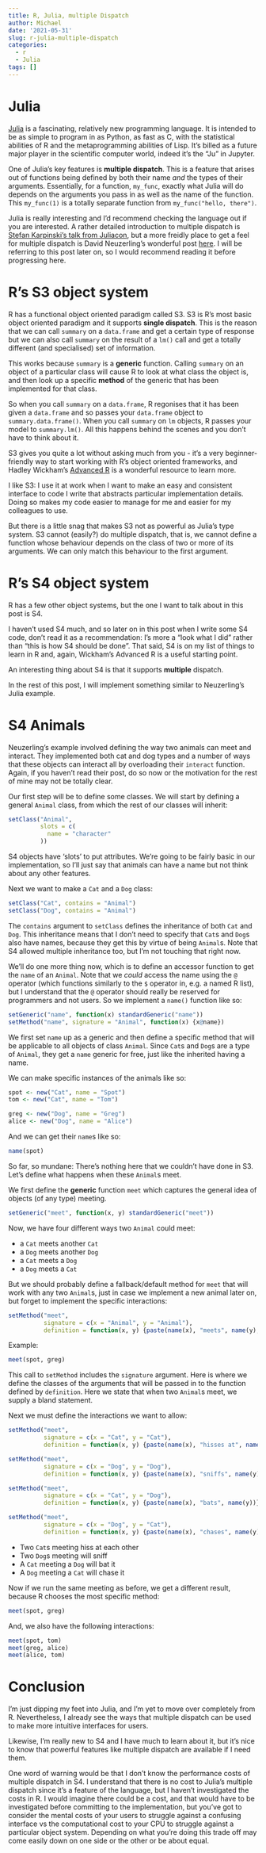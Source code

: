 ```yaml
---
title: R, Julia, multiple Dispatch
author: Michael
date: '2021-05-31'
slug: r-julia-multiple-dispatch
categories:
  - r
  - Julia
tags: []
---
```


# Julia

[Julia](https://julialang.org/) is a fascinating, relatively new programming language.
It is intended to be as simple to program in as Python, as fast as C, with the statistical abilities of R and the metaprogramming abilities of Lisp.
It's billed as a future major player in the scientific computer world, indeed it's the "Ju" in Jupyter.

One of Julia's key features is **multiple dispatch**. 
This is a feature that arises out of functions being defined by both their name *and* the types of their arguments.
Essentially, for a function, `my_func`, exactly what Julia will do depends on the arguments you pass in as well as the name of the function.
This `my_func(1)` is a totally separate function from `my_func("hello, there")`.

Julia is really interesting and I'd recommend checking the language out if you are interested.
A rather detailed introduction to multiple dispatch is [Stefan Karpinski's talk from Juliacon](https://www.youtube.com/watch?v=kc9HwsxE1OY&t=1699s),
but a more freidly place to get a feel for multiple dispatch is David Neuzerling's wonderful post [here](https://mdneuzerling.com/post/first-impressions-of-julia-from-an-r-user/).
I will be referring to this post later on, so I would recommend reading it before progressing here.


# R's S3 object system

R has a functional object oriented paradigm called S3.
S3 is R's most basic object oriented paradigm and it supports **single dispatch**.
This is the reason that we can call `summary` on a `data.frame` and get a certain type of response but we can also call `summary` on the result of a `lm()` call and get a totally different (and specialised) set of information.

This works because `summary` is a **generic** function.
Calling `summary` on an object of a particular class will cause R to look at what class the object is, and then look up a specific **method** of the generic that has been implemented for that class.

So when you call `summary` on a `data.frame`, R regonises that it has been given a `data.frame` and so passes your `data.frame` object to `summary.data.frame()`. 
When you call `summary` on `lm` objects, R passes your model to `summary.lm()`.
All this happens behind the scenes and you don't have to think about it.

S3 gives you quite a lot without asking much from you - it's a very beginner-friendly way to start working with R's object oriented frameworks, and Hadley Wickham's [Advanced R](https://adv-r.hadley.nz/s3.html) is a wonderful resource to learn more.

I like S3: I use it at work when I want to make an easy and consistent interface to code I write that abstracts particular implementation details.
Doing so makes my code easier to manage for me and easier for my colleagues to use.

But there is a little snag that makes S3 not as powerful as Julia's type system.
S3 cannot (easily?) do multiple dispatch, that is, we cannot define a function whose behaviour depends on the class of two or more of its arguments.
We can only match this behaviour to the first argument.

# R's S4 object system

R has a few other object systems, but the one I want to talk about in this post is S4.

I haven't used S4 much, and so later on in this post when I write some S4 code, don't read it as a recommendation:
I's more a "look what I did" rather than "this is how S4 should be done".
That said, S4 is on my list of things to learn in R and, again, Wickham's Advanced R is a useful starting point.

An interesting thing about S4 is that it supports **multiple** dispatch.

In the rest of this post, I will implement something similar to Neuzerling's Julia example.

# S4 Animals 

Neuzerling's example involved defining the way two animals can meet and interact.
They implemented both cat and dog types and a number of ways that these objects can interact all by overloading their `interact` function.
Again, if you haven't read their post, do so now or the motivation for the rest of mine may not be totally clear.

Our first step will be to define some classes.
We will start by defining a general `Animal` class, from which the rest of our classes will inherit:

```r
setClass("Animal",
         slots = c(
           name = "character"
         ))
```

S4 objects have 'slots' to put attributes.
We're going to be fairly basic in our implementation, so I'll just say that animals can have a name but not think about any other features.

Next we want to make a `Cat` and a `Dog` class:

```r
setClass("Cat", contains = "Animal")
setClass("Dog", contains = "Animal")
```

The `contains` argument to `setClass` defines the inheritance of both `Cat` and `Dog`.
This inheritance means that I don't need to specify that `Cat`s and `Dog`s also have names, because they get this by virtue of being `Animal`s.
Note that S4 allowed multiple inheritance too, but I'm not touching that right now.

We'll do one more thing now, which is to define an accessor function to get the `name` of an `Animal`.
Note that we *could* access the name using the `@` operator (which functions similarly to the `$` operator in, e.g. a named R list), but I understand that the `@` operator should really be reserved for programmers and not users.
So we implement a `name()` function like so:

```r
setGeneric("name", function(x) standardGeneric("name"))
setMethod("name", signature = "Animal", function(x) {x@name})
```

We first set `name` up as a generic and then define a specific method that will be applicable to all objects of class `Animal`.
Since `Cat`s and `Dog`s are a type of `Animal`, they get a `name` generic for free, just like the inherited having a name.

We can make specific instances of the animals like so:

```r
spot <- new("Cat", name = "Spot")
tom <- new("Cat", name = "Tom")

greg <- new("Dog", name = "Greg")
alice <- new("Dog", name = "Alice")
```

And we can get their `name`s like so:

```r
name(spot)
```

So far, so mundane: There's nothing here that we couldn't have done in S3.
Let's define what happens when these `Animal`s meet.

We first define the **generic** function `meet` which captures the general idea of objects (of any type) meeting.

```r
setGeneric("meet", function(x, y) standardGeneric("meet"))
```

Now, we have four different ways two `Animal` could meet:

- a `Cat` meets another `Cat`
- a `Dog` meets another `Dog`
- a `Cat` meets a `Dog`
- a `Dog` meets a `Cat`

But we should probably define a fallback/default method for `meet` that will work with any two `Animal`s, just in case we implement a new animal later on, but forget to implement the specific interactions:

```r
setMethod("meet",
          signature = c(x = "Animal", y = "Animal"),
          definition = function(x, y) {paste(name(x), "meets", name(y), sep = " ")})
```

Example:

```r
meet(spot, greg)
```

This call to `setMethod` includes the `signature` argument.
Here is where we define the classes of the arguments that will be passed in to the function defined by `definition`.
Here we state that when two `Animal`s meet, we supply a bland statement.

Next we must define the interactions we want to allow:

```r
setMethod("meet",
          signature = c(x = "Cat", y = "Cat"),
          definition = function(x, y) {paste(name(x), "hisses at", name(y))})

setMethod("meet",
          signature = c(x = "Dog", y = "Dog"),
          definition = function(x, y) {paste(name(x), "sniffs", name(y))})

setMethod("meet",
          signature = c(x = "Cat", y = "Dog"),
          definition = function(x, y) {paste(name(x), "bats", name(y))})

setMethod("meet",
          signature = c(x = "Dog", y = "Cat"),
          definition = function(x, y) {paste(name(x), "chases", name(y))})
```

- Two `Cat`s meeting hiss at each other
- Two `Dog`s meeting will sniff
- A `Cat` meeting a `Dog` will bat it
- A `Dog` meeting a `Cat` will chase it

Now if we run the same meeting as before, we get a different result, because R chooses the most specific method:

```r
meet(spot, greg)
```

And, we also have the following interactions:

```r
meet(spot, tom)
meet(greg, alice)
meet(alice, tom)
```

# Conclusion

I'm just dipping my feet into Julia, and I'm yet to move over completely from R.
Nevertheless, I already see the ways that multiple dispatch can be used to make more intuitive interfaces for users.

Likewise, I'm really new to S4 and I have much to learn about it, but it's nice to know that powerful features like multiple dispatch are available if I need them.

One word of warning would be that I don't know the performance costs of multiple dispatch in S4. 
I understand that there is no cost to Julia's multiple dispatch since it's a feature of the language, but I haven't investigated the costs in R.
I would imagine there could be a cost, and that would have to be investigated before committing to the implementation, but you've got to consider the mental costs of your users to struggle against a confusing interface vs the computational cost to your CPU to struggle against a particular object system.
Depending on what you're doing this trade off may come easily down on one side or the other or be about equal.



